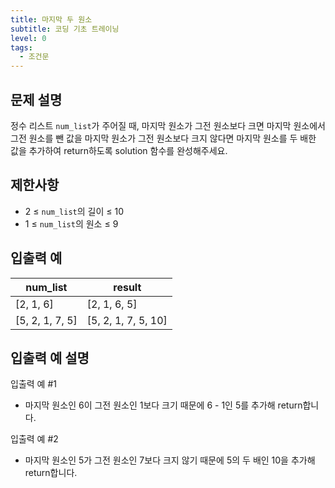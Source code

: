 ```yaml
---
title: 마지막 두 원소
subtitle: 코딩 기초 트레이닝
level: 0
tags:
  - 조건문
---
```


## 문제 설명

정수 리스트 `num_list`가 주어질 때, 마지막 원소가 그전 원소보다 크면 마지막 원소에서 그전 원소를 뺀 값을 마지막 원소가 그전 원소보다 크지 않다면 마지막 원소를 두 배한 값을 추가하여 return하도록 solution 함수를 완성해주세요.

## 제한사항

- 2 ≤ `num_list`의 길이 ≤ 10
- 1 ≤ `num_list`의 원소 ≤ 9

## 입출력 예

| num_list          | result                |
| ----------------- | --------------------- |
| \[2, 1, 6\]       | \[2, 1, 6, 5\]        |
| \[5, 2, 1, 7, 5\] | \[5, 2, 1, 7, 5, 10\] |

## 입출력 예 설명

입출력 예 #1

- 마지막 원소인 6이 그전 원소인 1보다 크기 때문에 6 - 1인 5를 추가해 return합니다.

입출력 예 #2

- 마지막 원소인 5가 그전 원소인 7보다 크지 않기 때문에 5의 두 배인 10을 추가해 return합니다.
